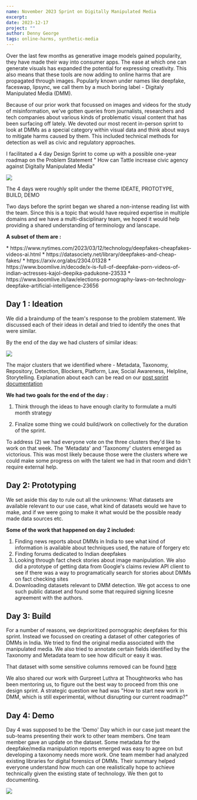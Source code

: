 ```yaml
---
name: November 2023 Sprint on Digitally Manipulated Media
excerpt: 
date: 2023-12-17
project: ""
author: Denny George
tags: online-harms, synthetic-media 
---
```


Over the last few months as generative image models gained popularity, they have made their way into consumer apps. The ease at which one can generate visuals has expanded the potential for expressing creativity. This also means that these tools are now adding to online harms that are propagated through images. Popularly known under names like deepfake, faceswap, lipsync, we call them by a much boring label - Digitaly Manipulated Media (DMM). 

Because of our prior work that focussed on images and videos for the study of misinformation, we've gotten queries from journalists, researchers and tech companies about various kinds of problematic visual content that has been surfacing off lately. We devoted our most recent in-person sprint to look at  DMMs as a special category within visual data and think about ways to mitigate harms caused by them. This included technical methods for detection as well as civic and regulatory approaches. 

I facilitated a 4 day Design Sprint to come up with a possible one-year roadmap on the Problem Statement " How can Tattle increase civic agency against Digitally Manipulated Media"

![](../images/PXL_20231202_041145903.jpeg)

The 4 days were roughly split under the theme IDEATE, PROTOTYPE, BUILD, DEMO

Two days before the sprint began we shared a non-intense reading list with the team. Since this is a topic that would have required expertise in multiple domains and we have a multi-disciplinary team, we hoped it would help providing a shared understanding of terminology and lanscape.

**A subset of them are :** 
<p className="break-words">
* https://www.nytimes.com/2023/03/12/technology/deepfakes-cheapfakes-videos-ai.html
* https://datasociety.net/library/deepfakes-and-cheap-fakes/
* https://arxiv.org/abs/2304.01328
* https://www.boomlive.in/decode/x-is-full-of-deepfake-porn-videos-of-indian-actresses-kajol-deepika-padukone-23533
* https://www.boomlive.in/law/elections-pornography-laws-on-technology-deepfake-artificial-intelligence-23656
</p>

## Day 1 : Ideation

We did  a braindump of the team's response to the problem statement. We discussed each of their ideas in detail and tried to identify the ones that were similar. 

By the end of the day we had clusters of similar ideas:

![](../images/sprint_ideate.jpeg)

The major clusters that we identified where - Metadata, Taxonomy,  Repository, Detection, Blockers, Platform, Law, Social Awareness, Helpline, Storytelling. Explanation about each can be read on our [post sprint documentation](https://github.com/tattle-made/Uli/wiki/Mitigating-Harms-of-Digitally-Manipulated-Media)

**We had two goals for the end of the day :** 

1. Think through the ideas to have enough clarity to formulate a multi month strategy

2. Finalize some thing we could build/work on collectively for the duration of the sprint.

To address (2) we had everyone vote on the three clusters they'd like to work on that week. The 'Metadata' and 'Taxonomy' clusters emerged as victorious. This was most likely because those were the clusters where we could make some progress on with the talent we had in that room and didn't require external help.

## Day 2: Prototyping

We set aside this day to rule out all the unknowns: What datasets are available relevant to our use case, what kind of datasets would we have to make, and if we were going to make it what would be the possible ready made data sources etc.

**Some of the work that happened on day 2 included:** 

1. Finding news reports about DMMs in India to see what kind of information is available about techniques used, the nature of forgery etc
2. Finding forums dedicated to Indian deepfakes
3. Looking through fact check stories about image manipulation. We also did a prototype of getting data from Google's claims review API client to see if there was a way to programatically search for stories about DMMs on fact checking sites
4. Downloading datasets relevant to DMM detection. We got access to one such public dataset and found some that required signing licesne agreement with the authors.

## Day 3: Build
For a number of reasons, we deprioritized pornographic deepfakes for this sprint. Instead we focussed on creating a dataset of other categories of DMMs in India. We tried to find the original media associated with the manipulated media. We also tried to annotate certain fields identified by the Taxonomy and Metadata team to see how dificult or easy it was.

That dataset with some sensitive columns removed can be found [here](https://docs.google.com/spreadsheets/d/1zPkhJLuKMeiry6UfWXR6PYcnL1wtE9IVxnqn_7tN5J4/edit#gid=0)

We also shared our work with Gurpreet Luthra at Thoughtworks who has been mentoring us, to figure out the best way to proceed from this one design sprint. A strategic question we had was "How to start new work in DMM, which is still experimental, without disrupting our current roadmap?"

## Day 4: Demo  
Day 4 was supposed to be the 'Demo' Day which in our case just meant the sub-teams presenting their work to other team members. One team member gave an update on the dataset. Some metadata for the deepfake/media manipulation reports emerged was easy to agree on but developing a taxonomy needs more work. One team member had analyzed existing libraries for digital forensics of DMMs. Their summary helped everyone understand how much can one realistically hope to achieve technically given the existing state of technology. We then got to documenting. 

![](../images/2023_nov_sprint.jpeg)
